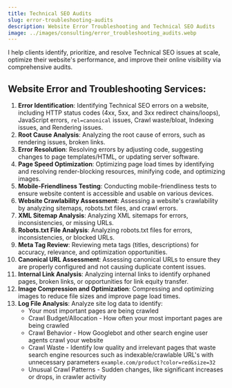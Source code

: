 ```yaml
---
title: Technical SEO Audits
slug: error-troubleshooting-audits
description: Website Error Troubleshooting and Technical SEO Audits
image: ../images/consulting/error_troubleshooting_audits.webp
---
```



I help clients identify, prioritize, and resolve Technical SEO
issues at scale, optimize their website's performance, and improve their online visibility via comprehensive audits.

## Website Error and Troubleshooting Services:

1. **Error Identification**: Identifying Technical SEO errors on a website, including HTTP status codes
(4xx, 5xx, and 3xx redirect chains/loops), JavaScript errors, `rel=canonical` issues, Crawl waste/bloat, Indexing issues,
and Rendering issues.
2. **Root Cause Analysis**: Analyzing the root cause of errors, such as rendering issues, broken links.
3. **Error Resolution**: Resolving errors by adjusting code, suggesting changes to page templates/HTML, or
updating server software.
4. **Page Speed Optimization**: Optimizing page load times by identifying and resolving
render-blocking resources, minifying code, and optimizing images.
5. **Mobile-Friendliness Testing**: Conducting mobile-friendliness tests to ensure website
content is accessible and usable on various devices.
6. **Website Crawlability Assessment**: Assessing a website's crawlability by analyzing
sitemaps, robots.txt files, and crawl errors.
7. **XML Sitemap Analysis**: Analyzing XML sitemaps for errors, inconsistencies, or missing
URLs.
8. **Robots.txt File Analysis**: Analyzing robots.txt files for errors, inconsistencies, or
blocked URLs.
9. **Meta Tag Review**: Reviewing meta tags (titles, descriptions) for accuracy,
relevance, and optimization opportunities.
5. **Canonical URL Assessment**: Assessing canonical URLs to ensure they are properly
configured and not causing duplicate content issues.
6. **Internal Link Analysis**: Analyzing internal links to identify orphaned pages, broken
links, or opportunities for link equity transfer.
8. **Image Compression and Optimization**: Compressing and optimizing images to reduce file
sizes and improve page load times.
8. **Log File Analysis**: Analyze site log data to identify:
	* Your most important pages are being crawled
    * Crawl Budget/Allocation - How often your most important pages are being crawled
	* Crawl Behavior - How Googlebot and other search engine user agents crawl your website
    * Crawl Waste - Identify low quality and irrelevant pages that waste search engine resources such as indexable/crawlable URL's 
    with unnecessary parameters `example.com/product?color=red&size=32`
    * Unusual Crawl Patterns - Sudden changes, like significant increases or drops, in crawler activity



